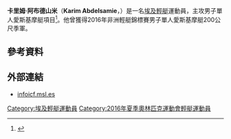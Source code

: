 {{Infobox sportsperson
| name           = 卡里姆·阿布德山米<br />''Karim Abdelsamie''
| image          = Rio_2016._Canoagem_de_velocidade-Canoe_sprint_(28860179530).jpg
| image_size     = 
| caption        = 
| birth_name     = 
| fullname       = Karim Emad Abdelsamie
| nickname       = 
| nationality    = 
| residence      = 
| birth_date     = {{birth date and age|1995|2|16|df=yes}}
| birth_place    = 
| death_date     = 
| death_place    = 
| height         = {{height|m=1.82}}
| weight         = {{weight|kg=82.5}}
| website        = 
| country        = {{EGY}}
| sport          = [[輕艇|輕艇]]
| event          = 男子愛斯基摩艇
| olympics       = 
| show-medals    = yes
| medaltemplates = 
{{MedalSport|男子[[輕艇|輕艇]]}}
{{MedalCountry|{{EGY}}}}
{{MedalCompetition|[[非洲輕艇錦標賽|非洲輕艇錦標賽]]}}
{{MedalBronze|[[2016年非洲輕艇錦標賽|2016年 -{zh-cn:德班;zh-hk:德班;zh-tw:德爾班;}-]]|K-1 200公尺}}
}}
'''卡里姆·阿布德山米'''（'''Karim Abdelsamie'''，{{bd|1995年|2月16日|catIdx=Abdelsamie, Karim}}）是一名[[埃及|埃及]][[輕艇|輕艇]]運動員，主攻男子單人愛斯基摩艇項目<ref>{{cite web |url=http://infoicf.msl.es/webICF/searcherOneSport?page=ZBB101A_0000000468CS@@@@@@@@@ENG_number=54863 |title=Karim Abdelsamie |publisher=infoicf.msl.es |date=2016-05-08 |accessdate=2016-05-08 |archive-url=https://web.archive.org/web/20160509161343/http://infoicf.msl.es/webICF/searcherOneSport?page=ZBB101A_0000000468CS@@@@@@@@@ENG_number=54863 |archive-date=2016-05-09 |dead-url=yes }}</ref>。他曾獲得2016年非洲輕艇錦標賽男子單人愛斯基摩艇200公尺季軍。

== 參考資料 ==
{{Reflist}}

== 外部連結 ==
* [https://web.archive.org/web/20160509161343/http://infoicf.msl.es/webICF/searcherOneSport?page=ZBB101A_0000000468CS@@@@@@@@@ENG_number=54863 infoicf.msl.es]

{{Egypt-stub}}

{{DEFAULTSORT:Abdelsamie, Karim}}
[[Category:埃及輕艇運動員|Category:埃及輕艇運動員]]
[[Category:2016年夏季奧林匹克運動會輕艇運動員|Category:2016年夏季奧林匹克運動會輕艇運動員]]